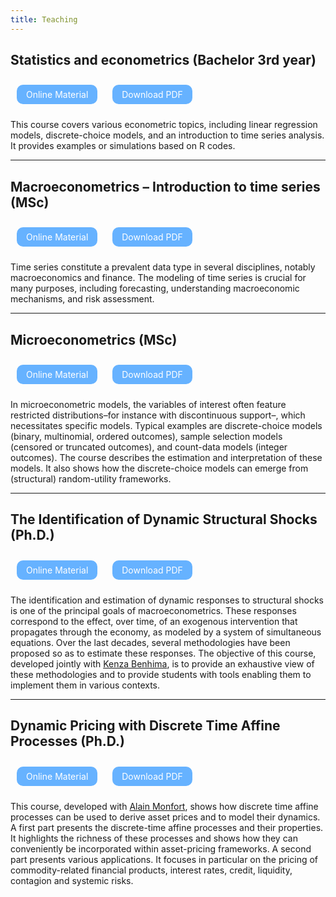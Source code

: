 ```yaml
---
title: Teaching
---
```


## Statistics and econometrics (Bachelor 3rd year)

<!-- <img src="project_1_banner.png" style="height: 100%; width: 100%; object-fit: contain" onclick="window.open('https://arxiv.org/abs/2210.07278', 'blank');"/> -->

```{=html}
    <meta charset="UTF-8">
    <meta name="viewport" content="width=device-width, initial-scale=1.0">
    <title>Styled Links</title>
    <style>
        .link-button {
            display: inline-block;
            padding: 7px 15px; /* Adjust padding for appearance */
            margin: 10px; /* Space between buttons */
            text-decoration: none; /* Remove underline */
            color: white; /* Text color */
            background-color: #66B2FF; /* Button color */
            border-radius: 10px; /* Rounded corners */
            transition: background-color 0.3s, transform 0.3s; /* Transition effects */
        }

        .link-button:hover {
            background-color: #0056b3; /* Darker color on hover */
            transform: scale(1.05); /* Slightly enlarge */
        }
    </style>

    <a href="https://jrenne.github.io/EcoStat/" target="_blank" class="link-button">Online Material</a>
    <a href="https://github.com/jrenne/EcoStat/blob/main/docs/EcoStat.pdf" target="_blank" class="link-button">Download PDF</a>

```



This course covers various econometric topics, including linear regression models, discrete-choice models, and an introduction to time series analysis. It provides examples or simulations based on R codes. 

----

## Macroeconometrics -- Introduction to time series (MSc)

```{=html}
    <meta charset="UTF-8">
    <meta name="viewport" content="width=device-width, initial-scale=1.0">
    <title>Styled Links</title>
    <style>
        .link-button {
            display: inline-block;
            padding: 7px 15px; /* Adjust padding for appearance */
            margin: 10px; /* Space between buttons */
            text-decoration: none; /* Remove underline */
            color: white; /* Text color */
            background-color: #66B2FF; /* Button color */
            border-radius: 10px; /* Rounded corners */
            transition: background-color 0.3s, transform 0.3s; /* Transition effects */
        }

        .link-button:hover {
            background-color: #0056b3; /* Darker color on hover */
            transform: scale(1.05); /* Slightly enlarge */
        }
    </style>

    <a href="https://jrenne.github.io/TimeSeries_Bookdown/" target="_blank" class="link-button">Online Material</a>
    <a href="https://github.com/jrenne/TimeSeries_Bookdown/blob/main/docs/TimeSeries.pdf" target="_blank" class="link-button">Download PDF</a>

```


Time series constitute a prevalent data type in several disciplines, notably macroeconomics and finance. The modeling of time series is crucial for many purposes, including forecasting, understanding macroeconomic mechanisms, and risk assessment. 

----

## Microeconometrics (MSc)


```{=html}
    <meta charset="UTF-8">
    <meta name="viewport" content="width=device-width, initial-scale=1.0">
    <title>Styled Links</title>
    <style>
        .link-button {
            display: inline-block;
            padding: 7px 15px; /* Adjust padding for appearance */
            margin: 10px; /* Space between buttons */
            text-decoration: none; /* Remove underline */
            color: white; /* Text color */
            background-color: #66B2FF; /* Button color */
            border-radius: 10px; /* Rounded corners */
            transition: background-color 0.3s, transform 0.3s; /* Transition effects */
        }

        .link-button:hover {
            background-color: #0056b3; /* Darker color on hover */
            transform: scale(1.05); /* Slightly enlarge */
        }
    </style>

    <a href="https://jrenne.github.io/MicroEc_bookdown/" target="_blank" class="link-button">Online Material</a>
    <a href="https://github.com/jrenne/MicroEc_bookdown/blob/main/docs/MicroEc.pdf" target="_blank" class="link-button">Download PDF</a>

```

In microeconometric models, the variables of interest often feature restricted distributions--for instance with discontinuous support--, which necessitates specific models. Typical examples are discrete-choice models (binary, multinomial, ordered outcomes), sample selection models (censored or truncated outcomes), and count-data models (integer outcomes). The course describes the estimation and interpretation of these models. It also shows how the discrete-choice models can emerge from (structural) random-utility frameworks.

----

## The Identification of Dynamic Structural Shocks (Ph.D.)


```{=html}
    <meta charset="UTF-8">
    <meta name="viewport" content="width=device-width, initial-scale=1.0">
    <title>Styled Links</title>
    <style>
        .link-button {
            display: inline-block;
            padding: 7px 15px; /* Adjust padding for appearance */
            margin: 10px; /* Space between buttons */
            text-decoration: none; /* Remove underline */
            color: white; /* Text color */
            background-color: #66B2FF; /* Button color */
            border-radius: 10px; /* Rounded corners */
            transition: background-color 0.3s, transform 0.3s; /* Transition effects */
        }

        .link-button:hover {
            background-color: #0056b3; /* Darker color on hover */
            transform: scale(1.05); /* Slightly enlarge */
        }
    </style>

    <a href="https://jrenne.github.io/IdentifStructShocks/" target="_blank" class="link-button">Online Material</a>
    <a href="https://github.com/jrenne/IdentifStructShocks/blob/main/docs/IdentifStructShocks.pdf" target="_blank" class="link-button">Download PDF</a>

```

The identification and estimation of dynamic responses to structural shocks is one of the principal goals of macroeconometrics. These responses correspond to the effect, over time, of an exogenous intervention that propagates through the economy, as modeled by a system of simultaneous equations. Over the last decades, several methodologies have been proposed so as to estimate these responses. The objective of this course, developed jointly with [Kenza Benhima](https://sites.google.com/site/benhimakenza/), is to provide an exhaustive view of these methodologies and to provide students with tools enabling them to implement them in various contexts.

----

## Dynamic Pricing with Discrete Time Affine Processes (Ph.D.)


```{=html}
    <meta charset="UTF-8">
    <meta name="viewport" content="width=device-width, initial-scale=1.0">
    <title>Styled Links</title>
    <style>
        .link-button {
            display: inline-block;
            padding: 7px 15px; /* Adjust padding for appearance */
            margin: 10px; /* Space between buttons */
            text-decoration: none; /* Remove underline */
            color: white; /* Text color */
            background-color: #66B2FF; /* Button color */
            border-radius: 10px; /* Rounded corners */
            transition: background-color 0.3s, transform 0.3s; /* Transition effects */
        }

        .link-button:hover {
            background-color: #0056b3; /* Darker color on hover */
            transform: scale(1.05); /* Slightly enlarge */
        }
    </style>

    <a href="https://jrenne.github.io/TSM_bookdown/" target="_blank" class="link-button">Online Material</a>
    <a href="https://github.com/jrenne/TSM_bookdown/blob/main/docs/TSM.pdf" target="_blank" class="link-button">Download PDF</a>

```

This course, developed with [Alain Monfort](https://faculty.crest.fr/amonfort/), shows how discrete time affine processes can be used to derive asset prices and to model their dynamics. A first part presents the discrete-time affine processes and their properties. It highlights the richness of these processes and shows how they can conveniently be incorporated within asset-pricing frameworks. A second part presents various applications. It focuses in particular on the pricing of commodity-related financial products, interest rates, credit, liquidity, contagion and systemic risks.


